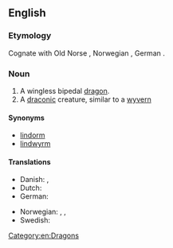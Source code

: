 ==English==

===Etymology===
Cognate with Old Norse {{m|non|linnormr||constrictor snake}}, Norwegian {{m|no|lindorm||serpent}}, German {{m|de|Lindwurm||dragon}}.

===Noun===
{{wikipedia|lang=en}}
{{en-noun}}

# A wingless bipedal [[dragon]].
# A [[draconic]] creature, similar to a [[wyvern]]

====Synonyms====
* [[lindorm]]
* [[lindwyrm]]

====Translations====
{{trans-top|a wingless bipedal dragon}}
* Danish: {{t|da|lindorm}}, {{t|da|søslange}}
* Dutch: {{t+|nl|lintworm}}
* German: {{t+|de|Lindwurm|m}}
{{trans-mid}}
* Norwegian: {{t|no|linnorm}}, {{t|no|lindorm}}, {{t|no|sjøslanger}}
* Swedish: {{t+|sv|lindorm}}
{{trans-bottom}}

{{trans-top|a draconic creature}}
{{trans-mid}}
{{trans-bottom}}

[[Category:en:Dragons]]